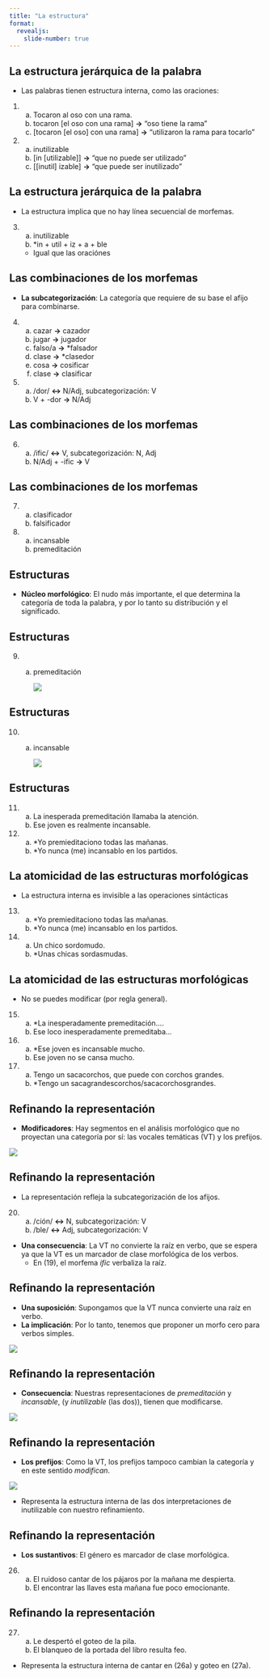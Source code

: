 ```yaml
---
title: "La estructura"
format:
  revealjs:
    slide-number: true
---
```


## La estructura jerárquica de la palabra

- Las palabras tienen estructura interna, como las oraciones:

(1)	a. Tocaron al oso con una rama. 	
    b. tocaron [el oso con una rama]	**→**	"oso tiene la rama"
    c. [tocaron [el oso] con una rama] **→**	"utilizaron la rama para tocarlo"
    
(2)	a.	inutilizable 				
    b. 	[in [utilizable]] **→**	"que no puede ser utilizado"
    c. 	[[inutil] izable] **→**	"que puede ser inutilizado"
    
## La estructura jerárquica de la palabra

- La estructura implica que no hay línea secuencial de morfemas. 

(3)	a.	inutilizable 	
    b. *in + util + iz + a + ble

    - Igual que las oraciónes

## Las combinaciones de los morfemas

- **La subcategorización**: La categoría que requiere de su base el afijo para combinarse. 

(4)	a.	cazar **→**	 cazador				
    b.	jugar **→**	 jugador			
    c.	falso/a **→**	 *falsador
    d.	clase **→** *clasedor
    e. cosa **→**	 cosificar
    f. clase **→** clasificar
    
(5)	a.	/dor/ **&harr;** N/Adj, subcategorización: V
    b.	V + -dor **→** N/Adj

## Las combinaciones de los morfemas

(6)	a.	/ific/ **&harr;** V, subcategorización: N, Adj
    b.	N/Adj + -ific **→** V
    
## Las combinaciones de los morfemas

(7)	a.	clasificador 			
    b.	falsificador	
    
(8)	a.	incansable
    b.	premeditación
    
## Estructuras

- **Núcleo morfológico**: El nudo más importante, el que determina la
categoría de toda la palabra, y por lo tanto su distribución y el significado.

## Estructuras

(9) a. premeditación
        
        ![](premeditacion.png)
        
## Estructuras

(10) a. incansable
    
        ![](incansable.png)
        
## Estructuras
        
(11) a. La inesperada premeditación llamaba la atención.
     b. Ese joven es realmente incansable.
     
(12) a. *Yo premieditaciono todas las mañanas.
     b. *Yo nunca (me) incansablo en los partidos.

## La atomicidad de las estructuras morfológicas

- La estructura interna es invisible a las operaciones sintácticas

(13) a. *Yo premieditaciono todas las mañanas.
     b. *Yo nunca (me) incansablo en los partidos.
     
(14) a. Un chico sordomudo.
     b. *Unas chicas sordasmudas.
     
## La atomicidad de las estructuras morfológicas     

- No se puedes modificar (por regla general).

(15) a. *La inesperadamente premeditación....
     b. Ese loco inesperadamente premeditaba...
(16) a. *Ese joven es incansable mucho.
     b. Ese joven no se cansa mucho.
(17) a. Tengo un sacacorchos, que puede con corchos grandes.
     b. *Tengo un sacagrandescorchos/sacacorchosgrandes.
     
## Refinando la representación

- **Modificadores**: Hay segmentos en el análisis morfológico que no
proyectan una categoría por sí: las vocales temáticas (VT) y los prefijos.

![](handout91.png)

## Refinando la representación

- La representación refleja la subcategorización de los afijos.

(20) a. /ción/ **&harr;** N, subcategorización: V
     b. /ble/ **&harr;** Adj, subcategorización: V

- **Una consecuencia**: La VT no convierte la raíz en verbo, que se espera ya que la VT es un marcador de clase morfológica de los verbos.
    - En (19), el morfema *ific* verbaliza la raíz.
    
## Refinando la representación

- **Una suposición**: Supongamos que la VT nunca convierte una raíz en
verbo.
- **La implicación**: Por lo tanto, tenemos que proponer un morfo cero para verbos simples.

![](handout92.png)

## Refinando la representación

- **Consecuencia**: Nuestras representaciones de *premeditación* y
*incansable*, (y *inutilizable* (las dos)), tienen que modificarse.

![](handout93.png)

## Refinando la representación

- **Los prefijos**: Como la VT, los prefijos tampoco cambian la categoría y en este sentido *modifican*. 

![](handout94.png)

- Representa la estructura interna de las dos interpretaciones de
inutilizable con nuestro refinamiento.

## Refinando la representación

- **Los sustantivos**: El género es marcador de clase morfológica.

(26) a. El ruidoso cantar de los pájaros por la mañana me despierta.
     b. El encontrar las llaves esta mañana fue poco emocionante.
     
## Refinando la representación

(27) a. Le despertó el goteo de la pila.
     b. El blanqueo de la portada del libro resulta feo.

-  Representa la estructura interna de cantar en (26a) y goteo en (27a).

